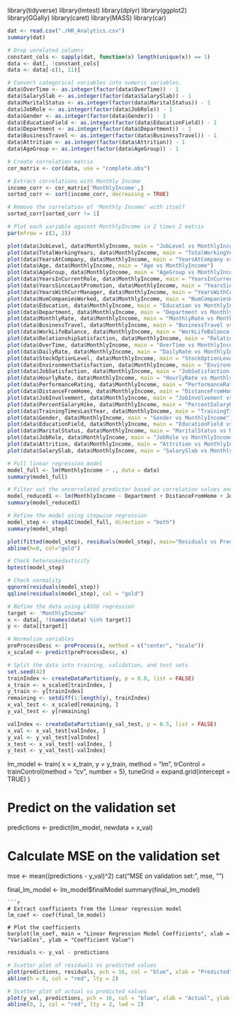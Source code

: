 library(tidyverse)
library(lmtest)
library(dplyr)
library(ggplot2)
library(GGally)
library(caret)
library(MASS)
library(car)

```r
dat <- read.csv("./HR_Analytics.csv")
summary(dat)
```
```r
# Drop unrelated columns
constant_cols <- sapply(dat, function(x) length(unique(x)) == 1)
data <- dat[, !constant_cols]
data <- data[-c(1, 11)]
```
```r
# Convert categorical variables into numeric variables.
data$OverTime <- as.integer(factor(data$OverTime)) - 1
data$SalarySlab <- as.integer(factor(data$SalarySlab)) - 1
data$MaritalStatus <- as.integer(factor(data$MaritalStatus)) - 1
data$JobRole <- as.integer(factor(data$JobRole)) - 1
data$Gender <- as.integer(factor(data$Gender)) - 1
data$EducationField <- as.integer(factor(data$EducationField)) - 1
data$Department <- as.integer(factor(data$Department)) - 1
data$BusinessTravel <- as.integer(factor(data$BusinessTravel)) - 1
data$Attrition <- as.integer(factor(data$Attrition)) - 1
data$AgeGroup <- as.integer(factor(data$AgeGroup)) - 1
```
```r
# Create correlation matrix
cor_matrix <- cor(data, use = "complete.obs")
```
```r
# Extract correlations with Monthly Income
income_corr <- cor_matrix['MonthlyIncome',]
sorted_corr <- sort(income_corr, decreasing = TRUE)
```
```r
# Remove the correlation of 'Monthly Income' with itself
sorted_corr[sorted_corr != 1]
```
```r
# Plot each variable against MonthlyIncome in 2 times 2 matrix
par(mfrow = c(2, 2))

plot(data$JobLevel, data$MonthlyIncome, main = "JobLevel vs MonthlyIncome")
plot(data$TotalWorkingYears, data$MonthlyIncome, main = "TotalWorkingYears vs MonthlyIncome")
plot(data$YearsAtCompany, data$MonthlyIncome, main = "YearsAtCompany vs MonthlyIncome")
plot(data$Age, data$MonthlyIncome, main = "Age vs MonthlyIncome")
plot(data$AgeGroup, data$MonthlyIncome, main = "AgeGroup vs MonthlyIncome")
plot(data$YearsInCurrentRole, data$MonthlyIncome, main = "YearsInCurrentRole vs MonthlyIncome")
plot(data$YearsSinceLastPromotion, data$MonthlyIncome, main = "YearsSinceLastPromotion vs MonthlyIncome")
plot(data$YearsWithCurrManager, data$MonthlyIncome, main = "YearsWithCurrManager vs MonthlyIncome")
plot(data$NumCompaniesWorked, data$MonthlyIncome, main = "NumCompaniesWorked vs MonthlyIncome")
plot(data$Education, data$MonthlyIncome, main = "Education vs MonthlyIncome")
plot(data$Department, data$MonthlyIncome, main = "Department vs MonthlyIncome")
plot(data$MonthlyRate, data$MonthlyIncome, main = "MonthlyRate vs MonthlyIncome")
plot(data$BusinessTravel, data$MonthlyIncome, main = "BusinessTravel vs MonthlyIncome")
plot(data$WorkLifeBalance, data$MonthlyIncome, main = "WorkLifeBalance vs MonthlyIncome")
plot(data$RelationshipSatisfaction, data$MonthlyIncome, main = "RelationshipSatisfaction vs MonthlyIncome")
plot(data$OverTime, data$MonthlyIncome, main = "OverTime vs MonthlyIncome")
plot(data$DailyRate, data$MonthlyIncome, main = "DailyRate vs MonthlyIncome")
plot(data$StockOptionLevel, data$MonthlyIncome, main = "StockOptionLevel vs MonthlyIncome")
plot(data$EnvironmentSatisfaction, data$MonthlyIncome, main = "EnvironmentSatisfaction vs MonthlyIncome")
plot(data$JobSatisfaction, data$MonthlyIncome, main = "JobSatisfaction vs MonthlyIncome")
plot(data$HourlyRate, data$MonthlyIncome, main = "HourlyRate vs MonthlyIncome")
plot(data$PerformanceRating, data$MonthlyIncome, main = "PerformanceRating vs MonthlyIncome")
plot(data$DistanceFromHome, data$MonthlyIncome, main = "DistanceFromHome vs MonthlyIncome")
plot(data$JobInvolvement, data$MonthlyIncome, main = "JobInvolvement vs MonthlyIncome")
plot(data$PercentSalaryHike, data$MonthlyIncome, main = "PercentSalaryHike vs MonthlyIncome")
plot(data$TrainingTimesLastYear, data$MonthlyIncome, main = "TrainingTimesLastYear vs MonthlyIncome")
plot(data$Gender, data$MonthlyIncome, main = "Gender vs MonthlyIncome")
plot(data$EducationField, data$MonthlyIncome, main = "EducationField vs MonthlyIncome")
plot(data$MaritalStatus, data$MonthlyIncome, main = "MaritalStatus vs MonthlyIncome")
plot(data$JobRole, data$MonthlyIncome, main = "JobRole vs MonthlyIncome")
plot(data$Attrition, data$MonthlyIncome, main = "Attrition vs MonthlyIncome")
plot(data$SalarySlab, data$MonthlyIncome, main = "SalarySlab vs MonthlyIncome")
```
```r
# Full linear regression model
model_full <- lm(MonthlyIncome ~ ., data = data)
summary(model_full)
```
```r
# Filter out the uncorrelated predictor based on correlation values and plots.
model_reduced1 <- lm(MonthlyIncome ~ Department + DistanceFromHome + JobLevel + JobRole + SalarySlab + Age + TotalWorkingYears + YearsWithCurrManager, data)
summary(model_reduced1)
```
```r
# Refine the model using stepwise regression
model_step <- stepAIC(model_full, direction = "both")
summary(model_step)

plot(fitted(model_step), residuals(model_step), main="Residuals vs Predicted Values", xlab="Predicted Values", ylab="Residuals")
abline(h=0, col="gold")
```
```r
# Check heteroskedasticity
bptest(model_step)
```
```r
# Check normality
qqnorm(residuals(model_step))
qqline(residuals(model_step), col = "gold")
```



```r
# Refine the data using LASSO regression
target <- 'MonthlyIncome'
x <- data[, !(names(data) %in% target)]
y <- data[[target]]

# Normalize variables
preProcessDesc <- preProcess(x, method = c("center", "scale"))
x_scaled <- predict(preProcessDesc, x)

# Split the data into training, validation, and test sets
set.seed(42)
trainIndex <- createDataPartition(y, p = 0.8, list = FALSE)
x_train <- x_scaled[trainIndex, ]
y_train <- y[trainIndex]
remaining <- setdiff(1:length(y), trainIndex)
x_val_test <- x_scaled[remaining, ]
y_val_test <- y[remaining]

valIndex <- createDataPartition(y_val_test, p = 0.5, list = FALSE)
x_val <- x_val_test[valIndex, ]
y_val <- y_val_test[valIndex]
x_test <- x_val_test[-valIndex, ]
y_test <- y_val_test[-valIndex]
```
lm_model <- train(
  x = x_train,
  y = y_train,
  method = "lm",
  trControl = trainControl(method = "cv", number = 5),
  tuneGrid = expand.grid(intercept = TRUE)
)

# Predict on the validation set
predictions <- predict(lm_model, newdata = x_val)

# Calculate MSE on the validation set
mse <- mean((predictions - y_val)^2)
cat("MSE on validation set:", mse, "\n")

final_lm_model <- lm_model$finalModel
summary(final_lm_model)
```
```r
# Extract coefficients from the linear regression model
lm_coef <- coef(final_lm_model)

# Plot the coefficients
barplot(lm_coef, main = "Linear Regression Model Coefficients", xlab = "Variables", ylab = "Coefficient Value")
```
```r
residuals <- y_val - predictions

# Scatter plot of residuals vs predicted values
plot(predictions, residuals, pch = 16, col = "blue", xlab = "Predicted", ylab = "Residuals", main = "Residuals vs Predicted")
abline(h = 0, col = "red", lty = 2)
```
```r
# Scatter plot of actual vs predicted values
plot(y_val, predictions, pch = 16, col = "blue", xlab = "Actual", ylab = "Predicted", main = "Actual vs Predicted Values")
abline(0, 1, col = "red", lty = 2, lwd = 2)
```
